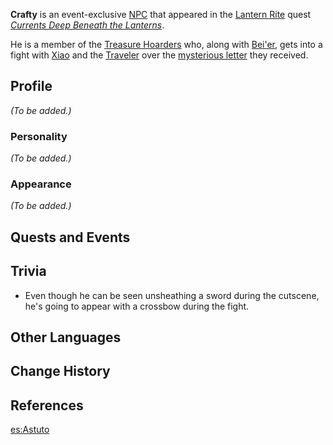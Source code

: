 {{Meta
<!-- REMOVE THIS TEMPLATE AFTER ADDING MISSING INFO -->
|missing_NPC_profile  = yes
}}
{{Character Infobox
|region           = Liyue
|image            = NPC Crafty.png
|voiceEN          = [https://www.christianbanasvo.com/ Christian Banas]<ref>Twitter: [https://twitter.com/ChrisBanasJr/status/1360996730221649920 EN VA Self Announcement]</ref>
|type             = Event NPC
|affiliation      = Treasure Hoarders
}}
'''Crafty''' is an event-exclusive [[NPC]] that appeared in the [[Lantern Rite]] quest ''[[Currents Deep Beneath the Lanterns]]''.

He is a member of the [[Treasure Hoarders]] who, along with [[Bei'er]], gets into a fight with [[Xiao]] and the [[Traveler]] over the [[Letter to the Treasure Hoarders|mysterious letter]] they received.

==Profile==
''(To be added.)''

===Personality===
''(To be added.)''

===Appearance===
''(To be added.)''

==Quests and Events==
{{Quests and Events}}

==Trivia==
* Even though he can be seen unsheathing a sword during the cutscene, he's going to appear with a crossbow during the fight.

==Other Languages==
{{Other Languages
|default_hidden = 1
|en      = Crafty
|zhs     = 伶俐鬼
|zhs_rm  = Línglì Guǐ
|zht     = 伶俐鬼
|zht_rm  = Línglì Guǐ
|ja      = 利口者
|ja_rm   = Rikkomono
|ko      = 꾀쟁이
|ko_rm   = Kkoejaeng-i
|es      = Astuto
|fr      = Jo le rusé
|ru      = Хитрюга
|th      = Crafty
|vi      = Crafty
|de      = Schlitzohr
|id      = Crafty
|pt      = Astuto
}}

==Change History==
{{Change History|1.3}}

==References==
{{Reflist}}

[[es:Astuto]]